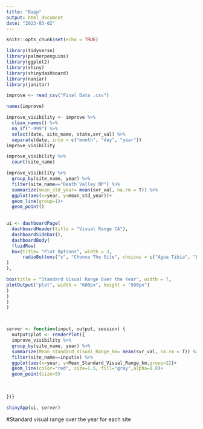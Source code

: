 ```yaml
---
title: "Bapp"
output: html_document
date: "2023-03-02"
---
```


```r
knitr::opts_chunk$set(echo = TRUE)
```

```r
library(tidyverse)
library(palmerpenguins)
library(ggplot2)
library(shiny)
library(shinydashboard)
library(naniar)
library(janitor)
```

```r
improve <- read_csv("Final Data .csv")
```

```r
names(improve)
```

```r
improve_visibility <- improve %>% 
  clean_names() %>% 
  na_if("-999") %>% 
  select(date, site_name, state,svr_val) %>% 
  separate(date, into = c("month", "day", "year"))
improve_visibility
```
```r
improve_visibility %>% 
  count(site_name)
```


```r
improve_visibility %>% 
  group_by(site_name, year) %>% 
  filter(site_name=="Death Valley NP") %>% 
  summarize(mean_std_year= mean(svr_val, na.rm = T)) %>% 
  ggplot(aes(x=year, y=mean_std_year))+
  geom_line(group=1)+
  geom_point()
  
```


```r
ui <- dashboardPage(
  dashboardHeader(title = "Visual Range CA"),
  dashboardSidebar(),
  dashboardBody(
  fluidRow(
  box(title= "Plot Options", width = 3,
      radioButtons("x", "Choose The Site", choices = c("Agua Tibia", "Bliss SP (TRPA)", "Bliss SP (TRPA)", "Death Valley NP", "Dome Lands Wilderness", "Fresno", "Hoover", "Joshua Tree NP", "Kaiser", "Lake Tahoe Community College", "Lassen Volcanic NP", "Lava Beds NM", "Owens Valley", "Pinnacles NM", "Point Reyes National Seashore", "Redwood NP", "San Gabriel", "San Gorgonio Wilderness", "San Rafael", "Sequoia NP", "Trinity", "Wrightwood", "Yosemite NP")
)
),      

box(title = "Standard Visual Range Over the Year", width = 7, 
plotOutput("plot", width = "600px", height = "500px")
)
)
)
)



server <- function(input, output, session) {
  output$plot <- renderPlot({
  improve_visibility %>% 
  group_by(site_name, year) %>% 
  summarize(Mean_Standard_Visual_Range_km= mean(svr_val, na.rm = T)) %>% 
  filter(site_name==input$x) %>% 
  ggplot(aes(x=year, y=Mean_Standard_Visual_Range_km,group=2))+
  geom_line(color="red", size=1.5, fill="gray",alpha=0.8)+
  geom_point(size=5)
     
  
  
})}

shinyApp(ui, server)
```



#Standard visual range over the year for each site



















